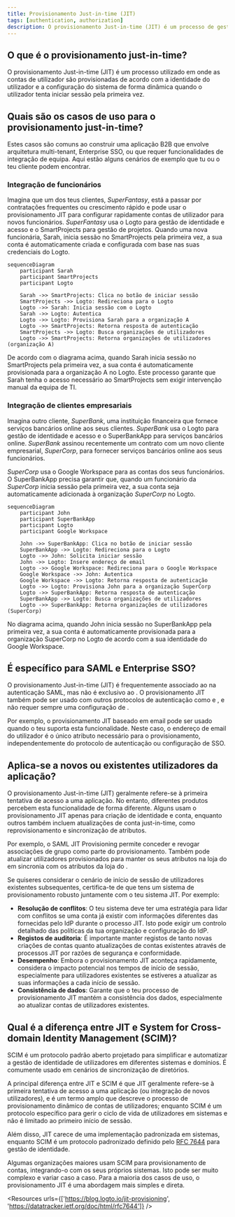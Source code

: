 ```yaml
---
title: Provisionamento Just-in-time (JIT)
tags: [authentication, authorization]
description: O provisionamento Just-in-time (JIT) é um processo de gestão de identidade e acesso (IAM) onde as contas de utilizador são provisionadas dinamicamente quando um utilizador inicia sessão pela primeira vez.
---
```


## O que é o provisionamento just-in-time?

O provisionamento Just-in-time (JIT) é um processo utilizado em <Ref slug="iam" /> onde as contas de utilizador são provisionadas de acordo com a identidade do utilizador e a configuração do sistema de forma dinâmica quando o utilizador tenta iniciar sessão pela primeira vez.

## Quais são os casos de uso para o provisionamento just-in-time?

Estes casos são comuns ao construir uma aplicação B2B que envolve arquitetura multi-tenant, Enterprise SSO, ou que requer funcionalidades de integração de equipa. Aqui estão alguns cenários de exemplo que tu ou o teu cliente podem encontrar.

### Integração de funcionários

Imagina que um dos teus clientes, *SuperFantasy*, está a passar por contratações frequentes ou crescimento rápido e pode usar o provisionamento JIT para configurar rapidamente contas de utilizador para novos funcionários. *SuperFantasy* usa o Logto para gestão de identidade e acesso e o SmartProjects para gestão de projetos. Quando uma nova funcionária, Sarah, inicia sessão no SmartProjects pela primeira vez, a sua conta é automaticamente criada e configurada com base nas suas credenciais do Logto.

```mermaid
sequenceDiagram
    participant Sarah
    participant SmartProjects
    participant Logto

    Sarah ->> SmartProjects: Clica no botão de iniciar sessão
    SmartProjects ->> Logto: Redireciona para o Logto
    Logto ->> Sarah: Inicia sessão com o Logto
    Sarah ->> Logto: Autentica
    Logto ->> Logto: Provisiona Sarah para a organização A
    Logto ->> SmartProjects: Retorna resposta de autenticação
    SmartProjects ->> Logto: Busca organizações de utilizadores
    Logto ->> SmartProjects: Retorna organizações de utilizadores (organização A)
```

De acordo com o diagrama acima, quando Sarah inicia sessão no SmartProjects pela primeira vez, a sua conta é automaticamente provisionada para a organização A no Logto. Este processo garante que Sarah tenha o acesso necessário ao SmartProjects sem exigir intervenção manual da equipa de TI.

### Integração de clientes empresariais

Imagina outro cliente, *SuperBank*, uma instituição financeira que fornece serviços bancários online aos seus clientes. *SuperBank* usa o Logto para gestão de identidade e acesso e o SuperBankApp para serviços bancários online. *SuperBank* assinou recentemente um contrato com um novo cliente empresarial, *SuperCorp*, para fornecer serviços bancários online aos seus funcionários.

*SuperCorp* usa o Google Workspace para as contas dos seus funcionários. O SuperBankApp precisa garantir que, quando um funcionário da *SuperCorp* inicia sessão pela primeira vez, a sua conta seja automaticamente adicionada à organização *SuperCorp* no Logto.

```mermaid
sequenceDiagram
    participant John
    participant SuperBankApp
    participant Logto
    participant Google Workspace

    John ->> SuperBankApp: Clica no botão de iniciar sessão
    SuperBankApp ->> Logto: Redireciona para o Logto
    Logto ->> John: Solicita iniciar sessão
    John ->> Logto: Insere endereço de email
    Logto ->> Google Workspace: Redireciona para o Google Workspace
    Google Workspace ->> John: Autentica
    Google Workspace ->> Logto: Retorna resposta de autenticação
    Logto ->> Logto: Provisiona John para a organização SuperCorp
    Logto ->> SuperBankApp: Retorna resposta de autenticação
    SuperBankApp ->> Logto: Busca organizações de utilizadores
    Logto ->> SuperBankApp: Retorna organizações de utilizadores (SuperCorp)
```

No diagrama acima, quando John inicia sessão no SuperBankApp pela primeira vez, a sua conta é automaticamente provisionada para a organização SuperCorp no Logto de acordo com a sua identidade do Google Workspace.

## É específico para SAML e Enterprise SSO?

O provisionamento Just-in-time (JIT) é frequentemente associado ao <Ref slug="enterprise-sso" /> na autenticação SAML, mas não é exclusivo ao <Ref slug="saml" />. O provisionamento JIT também pode ser usado com outros protocolos de autenticação como <Ref slug="oauth-2.0" /> e <Ref slug="openid-connect" />, e não requer sempre uma configuração de <Ref slug="enterprise-sso" />.

Por exemplo, o provisionamento JIT baseado em email pode ser usado quando o teu <Ref slug="identity-provider" /> suporta esta funcionalidade. Neste caso, o endereço de email do utilizador é o único atributo necessário para o provisionamento, independentemente do protocolo de autenticação ou configuração de SSO.

## Aplica-se a novos ou existentes utilizadores da aplicação?

O provisionamento Just-in-time (JIT) geralmente refere-se à primeira tentativa de acesso a uma aplicação. No entanto, diferentes produtos percebem esta funcionalidade de forma diferente. Alguns usam o provisionamento JIT apenas para criação de identidade e conta, enquanto outros também incluem atualizações de conta just-in-time, como reprovisionamento e sincronização de atributos.

Por exemplo, o SAML JIT Provisioning permite conceder e revogar associações de grupo como parte do provisionamento. Também pode atualizar utilizadores provisionados para manter os seus atributos na loja do <Ref slug="service-provider" /> em sincronia com os atributos da loja do <Ref slug="identity-provider" />.

Se quiseres considerar o cenário de início de sessão de utilizadores existentes subsequentes, certifica-te de que tens um sistema de provisionamento robusto juntamente com o teu sistema JIT. Por exemplo:

- **Resolução de conflitos**: O teu sistema deve ter uma estratégia para lidar com conflitos se uma conta já existir com informações diferentes das fornecidas pelo IdP durante o processo JIT. Isto pode exigir um controlo detalhado das políticas da tua organização e configuração do IdP.
- **Registos de auditoria**: É importante manter registos de tanto novas criações de contas quanto atualizações de contas existentes através de processos JIT por razões de segurança e conformidade.
- **Desempenho**: Embora o provisionamento JIT aconteça rapidamente, considera o impacto potencial nos tempos de início de sessão, especialmente para utilizadores existentes se estiveres a atualizar as suas informações a cada início de sessão.
- **Consistência de dados**: Garante que o teu processo de provisionamento JIT mantém a consistência dos dados, especialmente ao atualizar contas de utilizadores existentes.

## Qual é a diferença entre JIT e System for Cross-domain Identity Management (SCIM)?

SCIM é um protocolo padrão aberto projetado para simplificar e automatizar a gestão de identidade de utilizadores em diferentes sistemas e domínios. É comumente usado em cenários de sincronização de diretórios.

A principal diferença entre JIT e SCIM é que JIT geralmente refere-se à primeira tentativa de acesso a uma aplicação (ou integração de novos utilizadores), e é um termo amplo que descreve o processo de provisionamento dinâmico de contas de utilizadores; enquanto SCIM é um protocolo específico para gerir o ciclo de vida de utilizadores em sistemas e não é limitado ao primeiro início de sessão.

Além disso, JIT carece de uma implementação padronizada em sistemas, enquanto SCIM é um protocolo padronizado definido pelo [RFC 7644](https://datatracker.ietf.org/doc/html/rfc7644) para gestão de identidade.

Algumas organizações maiores usam SCIM para provisionamento de contas, integrando-o com os seus próprios sistemas. Isto pode ser muito complexo e variar caso a caso. Para a maioria dos casos de uso, o provisionamento JIT é uma abordagem mais simples e direta.

<Resources urls={['https://blog.logto.io/jit-provisioning', 'https://datatracker.ietf.org/doc/html/rfc7644']} />